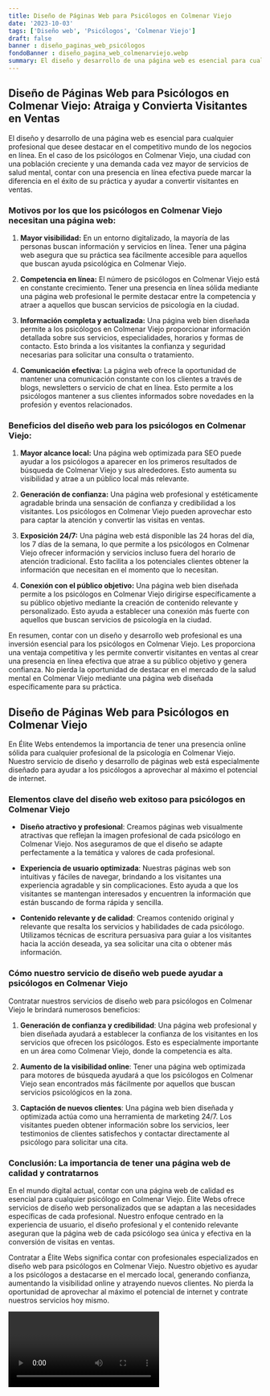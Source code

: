 ```yaml
---
title: Diseño de Páginas Web para Psicólogos en Colmenar Viejo
date: '2023-10-03'
tags: ['Diseño web', 'Psicólogos', 'Colmenar Viejo']
draft: false
banner : diseño_paginas_web_psicólogos
fondoBanner : diseño_pagina_web_colmenarviejo.webp
summary: El diseño y desarrollo de una página web es esencial para cualquier profesional que desee destacar en el competitivo mundo de los negocios en línea. En el caso de los psicólogos en Colmenar Viejo, una ciudad con una población creciente y una demanda cada vez mayor de servicios de salud mental, contar con una presencia en línea efectiva puede marcar la diferencia en el éxito de su práctica y ayudar a convertir visitantes en ventas.
---
```


## Diseño de Páginas Web para Psicólogos en Colmenar Viejo: Atraiga y Convierta Visitantes en Ventas

El diseño y desarrollo de una página web es esencial para cualquier profesional que desee destacar en el competitivo mundo de los negocios en línea. En el caso de los psicólogos en Colmenar Viejo, una ciudad con una población creciente y una demanda cada vez mayor de servicios de salud mental, contar con una presencia en línea efectiva puede marcar la diferencia en el éxito de su práctica y ayudar a convertir visitantes en ventas.

### Motivos por los que los psicólogos en Colmenar Viejo necesitan una página web:

1. **Mayor visibilidad:** En un entorno digitalizado, la mayoría de las personas buscan información y servicios en línea. Tener una página web asegura que su práctica sea fácilmente accesible para aquellos que buscan ayuda psicológica en Colmenar Viejo.

2. **Competencia en línea:** El número de psicólogos en Colmenar Viejo está en constante crecimiento. Tener una presencia en línea sólida mediante una página web profesional le permite destacar entre la competencia y atraer a aquellos que buscan servicios de psicología en la ciudad.

3. **Información completa y actualizada:** Una página web bien diseñada permite a los psicólogos en Colmenar Viejo proporcionar información detallada sobre sus servicios, especialidades, horarios y formas de contacto. Esto brinda a los visitantes la confianza y seguridad necesarias para solicitar una consulta o tratamiento.

4. **Comunicación efectiva:** La página web ofrece la oportunidad de mantener una comunicación constante con los clientes a través de blogs, newsletters o servicio de chat en línea. Esto permite a los psicólogos mantener a sus clientes informados sobre novedades en la profesión y eventos relacionados.

### Beneficios del diseño web para los psicólogos en Colmenar Viejo:

1. **Mayor alcance local:** Una página web optimizada para SEO puede ayudar a los psicólogos a aparecer en los primeros resultados de búsqueda de Colmenar Viejo y sus alrededores. Esto aumenta su visibilidad y atrae a un público local más relevante.

2. **Generación de confianza:** Una página web profesional y estéticamente agradable brinda una sensación de confianza y credibilidad a los visitantes. Los psicólogos en Colmenar Viejo pueden aprovechar esto para captar la atención y convertir las visitas en ventas.

3. **Exposición 24/7:** Una página web está disponible las 24 horas del día, los 7 días de la semana, lo que permite a los psicólogos en Colmenar Viejo ofrecer información y servicios incluso fuera del horario de atención tradicional. Esto facilita a los potenciales clientes obtener la información que necesitan en el momento que lo necesitan.

4. **Conexión con el público objetivo:** Una página web bien diseñada permite a los psicólogos en Colmenar Viejo dirigirse específicamente a su público objetivo mediante la creación de contenido relevante y personalizado. Esto ayuda a establecer una conexión más fuerte con aquellos que buscan servicios de psicología en la ciudad.

En resumen, contar con un diseño y desarrollo web profesional es una inversión esencial para los psicólogos en Colmenar Viejo. Les proporciona una ventaja competitiva y les permite convertir visitantes en ventas al crear una presencia en línea efectiva que atrae a su público objetivo y genera confianza. No pierda la oportunidad de destacar en el mercado de la salud mental en Colmenar Viejo mediante una página web diseñada específicamente para su práctica.

<GifSeo />

<Cta />

## Diseño de Páginas Web para Psicólogos en Colmenar Viejo

En Élite Webs entendemos la importancia de tener una presencia online sólida para cualquier profesional de la psicología en Colmenar Viejo. Nuestro servicio de diseño y desarrollo de páginas web está especialmente diseñado para ayudar a los psicólogos a aprovechar al máximo el potencial de internet.

### Elementos clave del diseño web exitoso para psicólogos en Colmenar Viejo

- **Diseño atractivo y profesional**: Creamos páginas web visualmente atractivas que reflejan la imagen profesional de cada psicólogo en Colmenar Viejo. Nos aseguramos de que el diseño se adapte perfectamente a la temática y valores de cada profesional.

- **Experiencia de usuario optimizada**: Nuestras páginas web son intuitivas y fáciles de navegar, brindando a los visitantes una experiencia agradable y sin complicaciones. Esto ayuda a que los visitantes se mantengan interesados y encuentren la información que están buscando de forma rápida y sencilla.

- **Contenido relevante y de calidad**: Creamos contenido original y relevante que resalta los servicios y habilidades de cada psicólogo. Utilizamos técnicas de escritura persuasiva para guiar a los visitantes hacia la acción deseada, ya sea solicitar una cita o obtener más información.

### Cómo nuestro servicio de diseño web puede ayudar a psicólogos en Colmenar Viejo

Contratar nuestros servicios de diseño web para psicólogos en Colmenar Viejo le brindará numerosos beneficios:

1. **Generación de confianza y credibilidad**: Una página web profesional y bien diseñada ayudará a establecer la confianza de los visitantes en los servicios que ofrecen los psicólogos. Esto es especialmente importante en un área como Colmenar Viejo, donde la competencia es alta.

2. **Aumento de la visibilidad online**: Tener una página web optimizada para motores de búsqueda ayudará a que los psicólogos en Colmenar Viejo sean encontrados más fácilmente por aquellos que buscan servicios psicológicos en la zona.

3. **Captación de nuevos clientes**: Una página web bien diseñada y optimizada actúa como una herramienta de marketing 24/7. Los visitantes pueden obtener información sobre los servicios, leer testimonios de clientes satisfechos y contactar directamente al psicólogo para solicitar una cita.

### Conclusión: La importancia de tener una página web de calidad y contratarnos

En el mundo digital actual, contar con una página web de calidad es esencial para cualquier psicólogo en Colmenar Viejo. Élite Webs ofrece servicios de diseño web personalizados que se adaptan a las necesidades específicas de cada profesional. Nuestro enfoque centrado en la experiencia de usuario, el diseño profesional y el contenido relevante aseguran que la página web de cada psicólogo sea única y efectiva en la conversión de visitas en ventas.

Contratar a Élite Webs significa contar con profesionales especializados en diseño web para psicólogos en Colmenar Viejo. Nuestro objetivo es ayudar a los psicólogos a destacarse en el mercado local, generando confianza, aumentando la visibilidad online y atrayendo nuevos clientes. No pierda la oportunidad de aprovechar al máximo el potencial de internet y contrate nuestros servicios hoy mismo.

<Video />

<CtaBot job='Psicólogos' city='Colmenar Viejo'/>

<Gmaps query='Colmenar Viejo+españa+maps' />